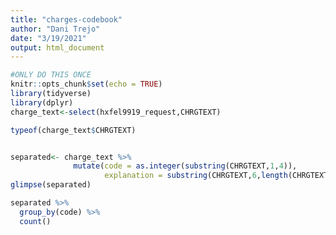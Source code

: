 ```yaml
---
title: "charges-codebook"
author: "Dani Trejo"
date: "3/19/2021"
output: html_document
---
```


```r
#ONLY DO THIS ONCE 
knitr::opts_chunk$set(echo = TRUE)
library(tidyverse)
library(dplyr)
charge_text<-select(hxfel9919_request,CHRGTEXT)
```

```r


typeof(charge_text$CHRGTEXT)


separated<- charge_text %>%
              mutate(code = as.integer(substring(CHRGTEXT,1,4)),
                     explanation = substring(CHRGTEXT,6,length(CHRGTEXT)))
glimpse(separated)
```

```r
separated %>% 
  group_by(code) %>% 
  count()
  
```

